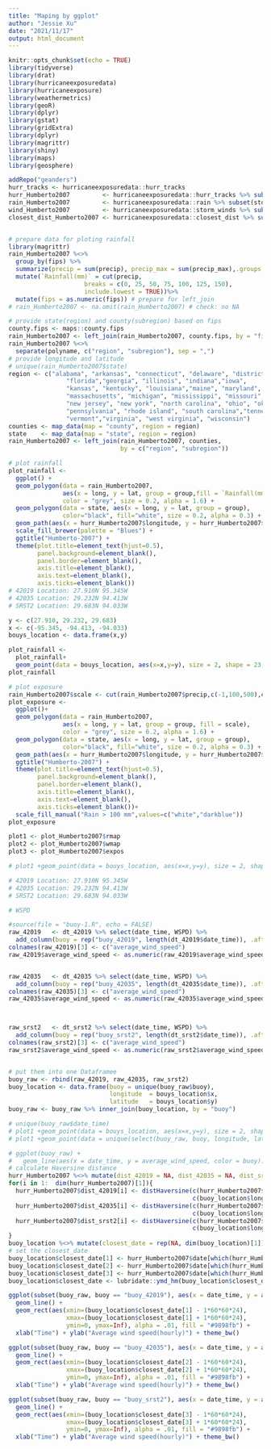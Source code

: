 ```yaml
---
title: "Maping by ggplot"
author: "Jessie Xu"
date: "2021/11/17"
output: html_document
---
```


```r
knitr::opts_chunk$set(echo = TRUE)
library(tidyverse)
library(drat)
library(hurricaneexposuredata)
library(hurricaneexposure)
library(weathermetrics)
library(geoR)
library(dplyr)
library(gstat)
library(gridExtra)
library(dplyr)
library(magrittr)
library(shiny)
library(maps)
library(geosphere)
```

```r
addRepo("geanders")
hurr_tracks <- hurricaneexposuredata::hurr_tracks
hurr_Humberto2007         <- hurricaneexposuredata::hurr_tracks %>% subset(storm_id == "Humberto-2007")
rain_Humberto2007         <- hurricaneexposuredata::rain %>% subset(storm_id == "Humberto-2007")
wind_Humberto2007         <- hurricaneexposuredata::storm_winds %>% subset(storm_id == "Humberto-2007")
closest_dist_Humberto2007 <- hurricaneexposuredata::closest_dist %>% subset(storm_id == "Humberto-2007")


# prepare data for ploting rainfall 
library(magrittr)
rain_Humberto2007 %<>% 
  group_by(fips) %>% 
  summarize(precip = sum(precip), precip_max = sum(precip_max),.groups = "keep")%>%
  mutate(`Rainfall(mm)` = cut(precip, 
                     breaks = c(0, 25, 50, 75, 100, 125, 150),
                     include.lowest = TRUE))%>%
  mutate(fips = as.numeric(fips)) # prepare for left_join
# rain_Humberto2007 <- na.omit(rain_Humberto2007) # check: no NA

# provide state(region) and county(subregion) based on fips
county.fips <- maps::county.fips
rain_Humberto2007 <- left_join(rain_Humberto2007, county.fips, by = "fips")
rain_Humberto2007 %<>% 
  separate(polyname, c("region", "subregion"), sep = ",")
# provide longitude and latitude 
# unique(rain_Humberto2007$state)
region <- c("alabama", "arkansas", "connecticut", "delaware", "district of columbia",
                "florida","georgia", "illinois", "indiana","iowa", 
                "kansas", "kentucky", "louisiana","maine", "maryland",
                "massachusetts", "michigan", "mississippi", "missouri","new hampshire", 
                "new jersey", "new york", "north carolina", "ohio", "oklahoma", 
                "pennsylvania", "rhode island", "south carolina","tennessee", "texas",
                "vermont","virginia", "west virginia", "wisconsin")  
counties <- map_data(map = "county", region = region)
state    <- map_data(map = "state", region = region)
rain_Humberto2007 <- left_join(rain_Humberto2007, counties, 
                               by = c("region", "subregion"))

```

```r
# plot rainfall
plot_rainfall <-
  ggplot() + 
  geom_polygon(data = rain_Humberto2007, 
               aes(x = long, y = lat, group = group,fill = `Rainfall(mm)`), 
               color = "grey", size = 0.2, alpha = 1.6) + 
  geom_polygon(data = state, aes(x = long, y = lat, group = group),
               color="black", fill="white", size = 0.2, alpha = 0.3) +
  geom_path(aes(x = hurr_Humberto2007$longitude, y = hurr_Humberto2007$latitude), color = "red4") +
  scale_fill_brewer(palette = "Blues") +
  ggtitle("Humberto-2007") +
  theme(plot.title=element_text(hjust=0.5),
        panel.background=element_blank(),
        panel.border=element_blank(),
        axis.title=element_blank(),
        axis.text=element_blank(),
        axis.ticks=element_blank())
# 42019 Location: 27.910N 95.345W
# 42035 Location: 29.232N 94.413W
# SRST2 Location: 29.683N 94.033W

y <- c(27.910, 29.232, 29.683) 
x <- c(-95.345, -94.413, -94.033)
bouys_location <- data.frame(x,y)

plot_rainfall <- 
  plot_rainfall+
  geom_point(data = bouys_location, aes(x=x,y=y), size = 2, shape = 23,  fill = "yellow")
plot_rainfall

# plot exposure
rain_Humberto2007$scale <- cut(rain_Humberto2007$precip,c(-1,100,500),c("Unexposed","Exposed"),ordered_result = T)
plot_exposure <- 
  ggplot()+
  geom_polygon(data = rain_Humberto2007, 
               aes(x = long, y = lat, group = group, fill = scale), 
               color = "grey", size = 0.2, alpha = 1.6) + 
  geom_polygon(data = state, aes(x = long, y = lat, group = group),
               color="black", fill="white", size = 0.2, alpha = 0.3) +
  geom_path(aes(x = hurr_Humberto2007$longitude, y = hurr_Humberto2007$latitude), color = "red4") +
  ggtitle("Humberto-2007") +
  theme(plot.title=element_text(hjust=0.5),
        panel.background=element_blank(),
        panel.border=element_blank(),
        axis.title=element_blank(),
        axis.text=element_blank(),
        axis.ticks=element_blank())+
  scale_fill_manual("Rain > 100 mm",values=c("white","darkblue"))
plot_exposure
```

```r
plot1 <- plot_Humberto2007$rmap
plot2 <- plot_Humberto2007$wmap
plot3 <- plot_Humberto2007$expos

# plot1 +geom_point(data = bouys_location, aes(x=x,y=y), size = 2, shape = 23,  fill = "yellow")

# 42019 Location: 27.910N 95.345W
# 42035 Location: 29.232N 94.413W
# SRST2 Location: 29.683N 94.033W

# WSPD

#source(file = "buoy-1.R", echo = FALSE)
raw_42019   <- dt_42019 %>% select(date_time, WSPD) %>% 
  add_column(buoy = rep("buoy_42019", length(dt_42019$date_time)), .after = 0)
colnames(raw_42019)[3] <- c("average_wind_speed")
raw_42019$average_wind_speed <- as.numeric(raw_42019$average_wind_speed)


raw_42035   <- dt_42035 %>% select(date_time, WSPD) %>% 
  add_column(buoy = rep("buoy_42035", length(dt_42035$date_time)), .after = 0)
colnames(raw_42035)[3] <- c("average_wind_speed")
raw_42035$average_wind_speed <- as.numeric(raw_42035$average_wind_speed)



raw_srst2   <- dt_srst2 %>% select(date_time, WSPD) %>% 
  add_column(buoy = rep("buoy_srst2", length(dt_srst2$date_time)), .after = 0)
colnames(raw_srst2)[3] <- c("average_wind_speed")
raw_srst2$average_wind_speed <- as.numeric(raw_srst2$average_wind_speed )


# put them into one Dataframee
buoy_raw <- rbind(raw_42019, raw_42035, raw_srst2)
buoy_location <- data.frame(buoy = unique(buoy_raw$buoy), 
                            longitude  = bouys_location$x, 
                            latitude   = bouys_location$y)
buoy_raw <- buoy_raw %>% inner_join(buoy_location, by = "buoy")

# unique(buoy_raw$date_time)
# plot1 +geom_point(data = bouys_location, aes(x=x,y=y), size = 2, shape = 23,  fill = "yellow")
# plot1 +geom_point(data = unique(select(buoy_raw, buoy, longitude, latitude)), aes(x = longitude,y = latitude),  size = 2, shape = 23,  fill = "yellow")
```

```r
# ggplot(buoy_raw) + 
#   geom_line(aes(x = date_time, y = average_wind_speed, color = buoy))
# calculate Haversine distance
hurr_Humberto2007 %<>% mutate(dist_42019 = NA, dist_42035 = NA, dist_srst2 = NA)
for(i in 1:  dim(hurr_Humberto2007)[1]){
  hurr_Humberto2007$dist_42019[i] <- distHaversine(c(hurr_Humberto2007$longitude[i], hurr_Humberto2007$latitude[i]), 
                                                   c(buoy_location$longitude[1], buoy_location$latitude[1]), r=6378137)
  hurr_Humberto2007$dist_42035[i] <- distHaversine(c(hurr_Humberto2007$longitude[i], hurr_Humberto2007$latitude[i]),
                                                   c(buoy_location$longitude[2], buoy_location$latitude[2]), r=6378137)
  hurr_Humberto2007$dist_srst2[i] <- distHaversine(c(hurr_Humberto2007$longitude[i], hurr_Humberto2007$latitude[i]),
                                                   c(buoy_location$longitude[3], buoy_location$latitude[3]), r=6378137)
}
buoy_location %<>% mutate(closest_date = rep(NA, dim(buoy_location)[1]))
# set the closest_date
buoy_location$closest_date[1] <- hurr_Humberto2007$date[which(hurr_Humberto2007$dist_42019 == min(hurr_Humberto2007$dist_42019))] 
buoy_location$closest_date[2] <- hurr_Humberto2007$date[which(hurr_Humberto2007$dist_42035 == min(hurr_Humberto2007$dist_42035))] 
buoy_location$closest_date[3] <- hurr_Humberto2007$date[which(hurr_Humberto2007$dist_srst2 == min(hurr_Humberto2007$dist_srst2))] 
buoy_location$closest_date <- lubridate::ymd_hm(buoy_location$closest_date)

ggplot(subset(buoy_raw, buoy == "buoy_42019"), aes(x = date_time, y = average_wind_speed)) + 
  geom_line() + 
  geom_rect(aes(xmin=(buoy_location$closest_date[1] - 1*60*60*24), 
                xmax=(buoy_location$closest_date[1] + 1*60*60*24),
                ymin=0, ymax=Inf), alpha = .01, fill = "#9898fb") + 
  xlab("Time") + ylab("Average wind speed(hourly)") + theme_bw()

ggplot(subset(buoy_raw, buoy == "buoy_42035"), aes(x = date_time, y = average_wind_speed)) + 
  geom_line() + 
  geom_rect(aes(xmin=(buoy_location$closest_date[2] - 1*60*60*24), 
                xmax=(buoy_location$closest_date[2] + 1*60*60*24),
                ymin=0, ymax=Inf), alpha = .01, fill = "#9898fb") + 
  xlab("Time") + ylab("Average wind speed(hourly)") + theme_bw()

ggplot(subset(buoy_raw, buoy == "buoy_srst2"), aes(x = date_time, y = average_wind_speed)) + 
  geom_line() + 
  geom_rect(aes(xmin=(buoy_location$closest_date[3] - 1*60*60*24), 
                xmax=(buoy_location$closest_date[3] + 1*60*60*24),
                ymin=0, ymax=Inf), alpha = .01, fill = "#9898fb") + 
  xlab("Time") + ylab("Average wind speed(hourly)") + theme_bw()

```

